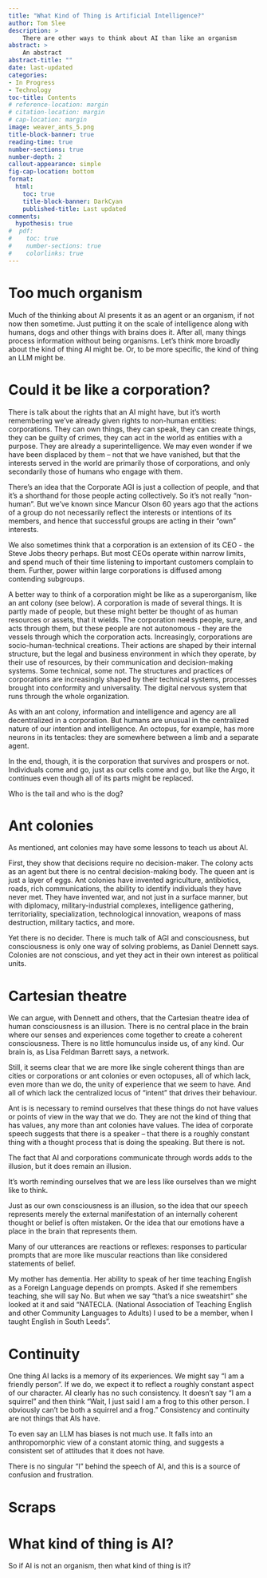 ```yaml
---
title: "What Kind of Thing is Artificial Intelligence?"
author: Tom Slee
description: >
    There are other ways to think about AI than like an organism
abstract: >
    An abstract
abstract-title: ""
date: last-updated
categories:
- In Progress
- Technology
toc-title: Contents
# reference-location: margin
# citation-location: margin
# cap-location: margin
image: weaver_ants_5.png
title-block-banner: true
reading-time: true
number-sections: true
number-depth: 2
callout-appearance: simple
fig-cap-location: bottom
format:
  html: 
    toc: true
    title-block-banner: DarkCyan
    published-title: Last updated
comments:
  hypothesis: true
#  pdf:
#    toc: true
#    number-sections: true
#    colorlinks: true
---
```


# Too much organism

Much of the thinking about AI presents it as an agent or an organism, if not now then sometime. Just putting it on the scale of intelligence along with humans, dogs and other things with brains does it. After all, many things process information without being organisms. Let's think more broadly about the kind of thing AI might be. Or, to be more specific, the kind of thing an LLM might be.

# Could it be like a corporation?

There is talk about the rights that an AI might have, but it's worth remembering we've already given rights to non-human entities: corporations. They can own things, they can speak, they can create things, they can be guilty of crimes, they can act in the world as entities with a purpose. They are already a superintelligence. We may even wonder if we have been displaced by them -- not that we have vanished, but that the interests served in the world are primarily those of corporations, and only secondarily those of humans who engage with them.

There's an idea that the Corporate AGI is just a collection of people, and that it's a shorthand for those people acting collectively. So it's not really "non-human". But we've known since Mancur Olson 60 years ago that the actions of a group do not necessarily reflect the interests or intentions of its members, and hence that successful groups are acting in their "own" interests.

We also sometimes think that a corporation is an extension of its CEO - the Steve Jobs theory perhaps. But most CEOs operate within narrow limits, and spend much of their time listening to important customers complain to them. Further, power within large corporations is diffused among contending subgroups.

A better way to think of a corporation might be like as a superorganism, like an ant colony (see below). A corporation is made of several things. It is partly made of people, but these might better be thought of as human resources or assets, that it wields. The corporation needs people, sure, and acts through them, but these people are not autonomous - they are the vessels through which the corporation acts. Increasingly, corporations are socio-human-technical creations. Their actions are shaped by their internal structure, but the legal and business environment in which they operate, by their use of resources, by their communication and decision-making systems. Some technical, some not. The structures and practices of corporations are increasingly shaped by their technical systems, processes brought into conformity and universality. The digital nervous system that runs through the whole organization.

As with an ant colony, information and intelligence and agency are all decentralized in a corporation. But humans are unusual in the centralized nature of our intention and intelligence. An octopus, for example, has more neurons in its tentacles: they are somewhere between a limb and a separate agent.

In the end, though, it is the corporation that survives and prospers or not. Individuals come and go, just as our cells come and go, but like the Argo, it continues even though all of its parts might be replaced.

Who is the tail and who is the dog?

# Ant colonies

As mentioned, ant colonies may have some lessons to teach us about AI.

First, they show that decisions require no decision-maker. The colony acts as an agent but there is no central decision-making body. The queen ant is just a layer of eggs. Ant colonies have invented agriculture, antibiotics, roads, rich communications, the ability to identify individuals they have never met. They have invented war, and not just in a surface manner, but with diplomacy, military-industrial complexes, intelligence gathering, territoriality, specialization, technological innovation, weapons of mass destruction, military tactics, and more.

Yet there is no decider. There is much talk of AGI and consciousness, but consciousness is only one way of solving problems, as Daniel Dennett says. Colonies are not conscious, and yet they act in their own interest as political units.

# Cartesian theatre

We can argue, with Dennett and others, that the Cartesian theatre idea of human consciousness is an illusion. There is no central place in the brain where our senses and experiences come together to create a coherent consciousness. There is no little homunculus inside us, of any kind. Our brain is, as Lisa Feldman Barrett says, a network.

Still, it seems clear that we are more like single coherent things than are cities or corporations or ant colonies or even octopuses, all of which lack, even more than we do, the unity of experience that we seem to have. And all of which lack the centralized locus of "intent" that drives their behaviour.

Ant is is necessary to remind ourselves that these things do not have values or points of view in the way that we do. They are not the kind of thing that has values, any more than ant colonies have values. The idea of corporate speech suggests that there is a speaker -- that there is a roughly constant thing with a thought process that is doing the speaking. But there is not.

The fact that AI and corporations communicate through words adds to the illusion, but it does remain an illusion.

It's worth reminding ourselves that we are less like ourselves than we might like to think.

Just as our own consciousness is an illusion, so the idea that our speech represents merely the external manifestation of an internally coherent thought or belief is often mistaken. Or the idea that our emotions have a place in the brain that represents them.

Many of our utterances are reactions or reflexes: responses to particular prompts that are more like muscular reactions than like considered statements of belief.

My mother has dementia. Her ability to speak of her time teaching English as a Foreign Language depends on prompts. Asked if she remembers teaching, she will say No. But when we say "that's a nice sweatshirt" she looked at it and said "NATECLA. (National Association of Teaching English and other Community Languages to Adults) I used to be a member, when I taught English in South Leeds".

# Continuity

One thing AI lacks is a memory of its experiences. We might say "I am a friendly person". If we do, we expect it to reflect a roughly constant aspect of our character. AI clearly has no such consistency. It doesn't say "I am a squirrel" and then think "Wait, I just said I am a frog to this other person. I obviously can't be both a squirrel and a frog." Consistency and continuity are not things that AIs have.

To even say an LLM has biases is not much use. It falls into an anthropomorphic view of a constant atomic thing, and suggests a consistent set of attitudes that it does not have.

There is no singular "I" behind the speech of AI, and this is a source of confusion and frustration.

# Scraps

# What kind of thing is AI?

So if AI is not an organism, then what kind of thing is it?
